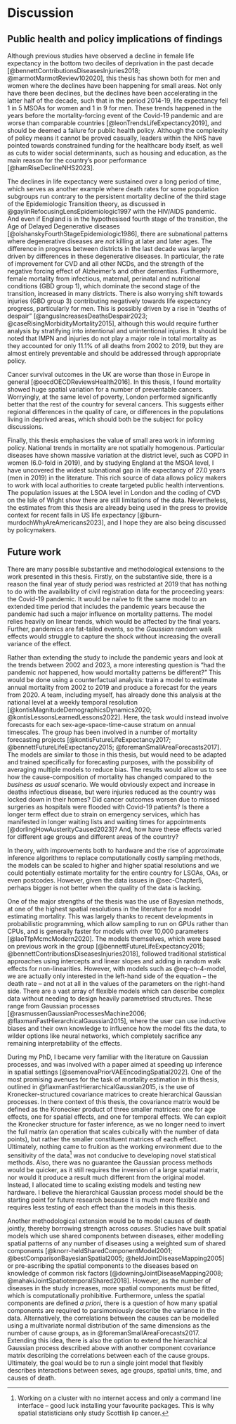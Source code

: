 # Discussion {#sec-Chapter9}

## Public health and policy implications of findings

Although previous studies have observed a decline in female life expectancy in the bottom two deciles of deprivation in the past decade [@bennettContributionsDiseasesInjuries2018; @marmotMarmotReview102020], this thesis has shown both for men and women where the declines have been happening for small areas.
Not only have there been declines, but the declines have been accelerating in the latter half of the decade, such that in the period 2014-19, life expectancy fell 1 in 5 MSOAs for women and 1 in 9 for men.
These trends happened in the years before the mortality-forcing event of the Covid-19 pandemic and are worse than comparable countries [@leonTrendsLifeExpectancy2019], and should be deemed a failure for public health policy.
Although the complexity of policy means it cannot be proved casually, leaders within the NHS have pointed towards constrained funding for the healthcare body itself, as well as cuts to wider social determinants, such as housing and education, as the main reason for the country's poor performance [@hamRiseDeclineNHS2023].

The declines in life expectancy were sustained over a long period of time, which serves as another example where death rates for some population subgroups run contrary to the persistent mortality decline of the third stage of the Epidemiologic Transition theory, as discussed in @gaylinRefocusingLensEpidemiologic1997 with the HIV/AIDS pandemic.
And even if England is in the hypothesised fourth stage of the transition, the Age of Delayed Degenerative diseases [@olshanskyFourthStageEpidemiologic1986], there are subnational patterns where degenerative diseases are *not* killing at later and later ages.
The difference in progress between districts in the last decade was largely driven by differences in these degenerative diseases.
In particular, the rate of improvement for CVD and all other NCDs, and the strength of the negative forcing effect of Alzheimer's and other dementias.
Furthermore, female mortality from infectious, maternal, perinatal and nutritional conditions (GBD group 1), which dominate the second stage of the transition, increased in many districts.
There is also worrying shift towards injuries (GBD group 3) contributing negatively towards life expectancy progress, particularly for men.
This is possibly driven by a rise in "deaths of despair" [@angusIncreasesDeathsDespair2023; @caseRisingMorbidityMortality2015], although this would require further analysis by stratifying into intentional and unintentional injuries.
It should be noted that IMPN and injuries do not play a major role in total mortality as they accounted for only 11.1% of all deaths from 2002 to 2019, but they are almost entirely preventable and should be addressed through appropriate policy.

Cancer survival outcomes in the UK are worse than those in Europe in general [@oecdOECDReviewsHealth2016].
In this thesis, I found mortality showed huge spatial variation for a number of preventable cancers.
Worryingly, at the same level of poverty, London performed significantly better that the rest of the country for several cancers.
This suggests either regional differences in the quality of care, or differences in the populations living in deprived areas, which should both be the subject for policy discussions.

Finally, this thesis emphasises the value of small area work in informing policy.
National trends in mortality are not spatially homogenous.
Particular diseases have shown massive variation at the district level, such as COPD in women (6.0-fold in 2019), and by studying England at the MSOA level, I have uncovered the widest subnational gap in life expectancy of 27.0 years (men in 2019) in the literature.
This rich source of data allows policy makers to work with local authorities to create targeted public health interventions.
The population issues at the LSOA level in London and the coding of CVD on the Isle of Wight show there are still limitations of the data.
Nevertheless, the estimates from this thesis are already being used in the press to provide context for recent falls in US life expectancy [@burn-murdochWhyAreAmericans2023], and I hope they are also being discussed by policymakers.

## Future work

There are many possible substantive and methodological extensions to the work presented in this thesis.
Firstly, on the substantive side, there is a reason the final year of study period was restricted at 2019 that has nothing to do with the availability of civil registration data for the proceeding years: the Covid-19 pandemic.
It would be naïve to fit the same model to an extended time period that includes the pandemic years because the pandemic had such a major influence on mortality patterns.
The model relies heavily on linear trends, which would be affected by the final years.
Further, pandemics are fat-tailed events, so the _Gaussian_ random walk effects would struggle to capture the shock without increasing the overall variance of the effect. 

Rather than extending the study to include the pandemic years and look at the trends between 2002 and 2023, a more interesting question is "had the pandemic _not_ happened, how would mortality patterns be different?"
This would be done using a counterfactual analysis: train a model to estimate annual mortality from 2002 to 2019 and produce a forecast for the years from 2020.
A team, including myself, has already done this analysis at the national level at a weekly temporal resolution [@kontisMagnitudeDemographicsDynamics2020; @kontisLessonsLearnedLessons2022].
Here, the task would instead involve forecasts for each sex-age-space-time-cause stratum on annual timescales.
The group has been involved in a number of mortality forecasting projects [@kontisFutureLifeExpectancy2017; @bennettFutureLifeExpectancy2015; @foremanSmallAreaForecasts2017].
The models are similar to those in this thesis, but would need to be adapted and trained specifically for forecasting purposes, with the possibility of averaging multiple models to reduce bias.
The results would allow us to see how the cause-composition of mortality has changed compared to the _business as usual_ scenario.
We would obviously expect and increase in deaths infectious disease, but were injuries reduced as the country was locked down in their homes?
Did cancer outcomes worsen due to missed surgeries as hospitals were flooded with Covid-19 patients?
Is there a longer term effect due to strain on emergency services, which has manifested in longer waiting lists and waiting times for appointments [@dorlingHowAusterityCaused2023]?
And, how have these effects varied for different age groups and different areas of the country?

In theory, with improvements both to hardware and the rise of approximate inference algorithms to replace computationally costly sampling methods, the models can be scaled to higher and higher spatial resolutions and we could potentially estimate mortality for the entire country for LSOAs, OAs, or even postcodes.
However, given the data issues in @sec-Chapter5, perhaps bigger is not better when the quality of the data is lacking.

One of the major strengths of the thesis was the use of Bayesian methods, at one of the highest spatial resolutions in the literature for a model estimating mortality.
This was largely thanks to recent developments in probabilistic programming, which allow sampling to run on GPUs rather than CPUs, and is generally faster for models with over 10,000 parameters [@laoTfpMcmcModern2020].
The models themselves, which were based on previous work in the group [@bennettFutureLifeExpectancy2015; @bennettContributionsDiseasesInjuries2018], followed traditional statistical approaches using intercepts and linear slopes and adding in random walk effects for non-linearities.
However, with models such as @eq-ch-4-model, we are actually only interested in the left-hand side of the equation – the death rate – and not at all in the values of the parameters on the right-hand side.
There are a vast array of flexible models which can describe complex data without needing to design heavily parametrised structures.
These range from Gaussian processes [@rasmussenGaussianProcessesMachine2006; @flaxmanFastHierarchicalGaussian2015], where the user can use inductive biases and their own knowledge to influence how the model fits the data, to wilder options like neural networks, which completely sacrifice any remaining interpretability of the effects.

During my PhD, I became very familiar with the literature on Gaussian processes, and was involved with a paper aimed at speeding up inference in spatial settings [@semenovaPriorVAEEncodingSpatial2022].
One of the most promising avenues for the task of mortality estimation in this thesis, outlined in @flaxmanFastHierarchicalGaussian2015, is the use of Kronecker-structured covariance matrices to create hierarchical Gaussian processes.
In there context of this thesis, the covariance matrix would be defined as the Kronecker product of three smaller matrices: one for age effects, one for spatial effects, and one for temporal effects.
We can exploit the Kronecker structure for faster inference, as we no longer need to invert the full matrix (an operation that scales cubically with the number of data points), but rather the smaller constituent matrices of each effect.
Ultimately, nothing came to fruition as the working environment due to the sensitivity of the data^[Working on a cluster with no internet access and only a command line interface – good luck installing your favourite packages. This is why spatial statisticians only study Scottish lip cancer.] was not conducive to developing novel statistical methods.
Also, there was no guarantee the Gaussian process methods would be quicker, as it still requires the inversion of a large spatial matrix, nor would it produce a result much different from the original model.
Instead, I allocated time to scaling existing models and testing new hardware.
I believe the hierarchical Gaussian process model should be the starting point for future research because it is much more flexible and requires less testing of each effect than the models in this thesis.

Another methodological extension would be to model causes of death jointly, thereby borrowing strength across _causes_.
Studies have built spatial models which use shared components between diseases, either modelling spatial patterns of any number of diseases using a weighted sum of shared components [@knorr-heldSharedComponentModel2001; @bestComparisonBayesianSpatial2005; @heldJointDiseaseMapping2005] or pre-ascribing the spatial components to the diseases based on knowledge of common risk factors [@downingJointDiseaseMapping2008; @mahakiJointSpatiotemporalShared2018].
However, as the number of diseases in the study increases, more spatial components must be fitted, which is computationally prohibitive.
Furthermore, unless the spatial components are defined _a priori_, there is a question of how many spatial components are required to parsimoniously describe the variance in the data.
Alternatively, the correlations between the causes can be modelled using a multivariate normal distribution of the same dimensions as the number of cause groups, as in @foremanSmallAreaForecasts2017.
Extending this idea, there is also the option to extend the hierarchical Gaussian process described above with another component covariance matrix describing the correlations between each of the cause groups.
Ultimately, the goal would be to run a single joint model that flexibly describes interactions between sexes, age groups, spatial units, time, and causes of death.

<!-- ## Conclusions -->
